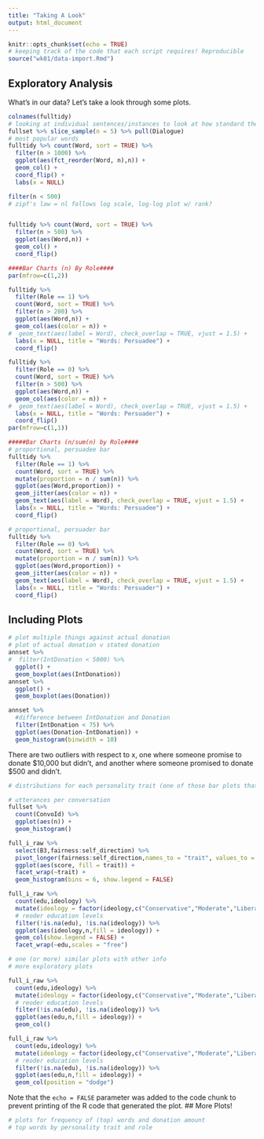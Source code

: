 ```yaml
---
title: "Taking A Look"
output: html_document
---
```


```r
knitr::opts_chunk$set(echo = TRUE)
# keeping track of the code that each script requires! Reproducible
source("wk01/data-import.Rmd")
```

## Exploratory Analysis

What's in our data? Let's take a look through some plots.

```r
colnames(fulltidy)
# looking at individual sentences/instances to look at how standard the data are
fullset %>% slice_sample(n = 5) %>% pull(Dialogue)
# most popular words
fulltidy %>% count(Word, sort = TRUE) %>% 
  filter(n > 1000) %>% 
  ggplot(aes(fct_reorder(Word, n),n)) +
  geom_col() +
  coord_flip() +
  labs(x = NULL)
```


```r
filter(n < 500)
# zipf's law = nl follows log scale, log-log plot w/ rank?


fulltidy %>% count(Word, sort = TRUE) %>% 
  filter(n > 500) %>% 
  ggplot(aes(Word,n)) +
  geom_col() +
  coord_flip()

####Bar Charts (n) By Role####
par(mfrow=c(1,2))

fulltidy %>% 
  filter(Role == 1) %>% 
  count(Word, sort = TRUE) %>% 
  filter(n > 200) %>% 
  ggplot(aes(Word,n)) +
  geom_col(aes(color = n)) +
#  geom_text(aes(label = Word), check_overlap = TRUE, vjust = 1.5) +
  labs(x = NULL, title = "Words: Persuadee") +
  coord_flip()

fulltidy %>% 
  filter(Role == 0) %>% 
  count(Word, sort = TRUE) %>% 
  filter(n > 500) %>% 
  ggplot(aes(Word,n)) +
  geom_col(aes(color = n)) +
#  geom_text(aes(label = Word), check_overlap = TRUE, vjust = 1.5) +
  labs(x = NULL, title = "Words: Persuader") +
  coord_flip()
par(mfrow=c(1,1))

#####Bar Charts (n/sum(n) by Role####
# proportional, persuadee bar
fulltidy %>% 
  filter(Role == 1) %>% 
  count(Word, sort = TRUE) %>% 
  mutate(proportion = n / sum(n)) %>% 
  ggplot(aes(Word,proportion)) +
  geom_jitter(aes(color = n)) +
  geom_text(aes(label = Word), check_overlap = TRUE, vjust = 1.5) +
  labs(x = NULL, title = "Words: Persuadee") +
  coord_flip()

# proportional, persuader bar
fulltidy %>% 
  filter(Role == 0) %>% 
  count(Word, sort = TRUE) %>% 
  mutate(proportion = n / sum(n)) %>% 
  ggplot(aes(Word,proportion)) +
  geom_jitter(aes(color = n)) +
  geom_text(aes(label = Word), check_overlap = TRUE, vjust = 1.5) +
  labs(x = NULL, title = "Words: Persuader") +
  coord_flip()

```

## Including Plots


```r
# plot multiple things against actual donation
# plot of actual donation v stated donation
annset %>% 
#  filter(IntDonation < 5000) %>% 
  ggplot() +
  geom_boxplot(aes(IntDonation))
annset %>% 
  ggplot() +
  geom_boxplot(aes(Donation))

annset %>% 
  #difference between IntDonation and Donation
  filter(IntDonation < 75) %>% 
  ggplot(aes(Donation-IntDonation)) +
  geom_histogram(binwidth = 10)
```
There are two outliers with respect to x, one where someone promise to donate \$10,000 but didn't, and another where someone promised to donate \$500 and didn't.
```r
# distributions for each personality trait (one of those bar plots that is stacked/filled)

# utterances per conversation
fullset %>% 
  count(ConvoId) %>% 
  ggplot(aes(n)) +
  geom_histogram()

full_i_raw %>% 
  select(B3,fairness:self_direction) %>% 
  pivot_longer(fairness:self_direction,names_to = "trait", values_to = "score") %>% 
  ggplot(aes(score, fill = trait)) +
  facet_wrap(~trait) +
  geom_histogram(bins = 6, show.legend = FALSE)

full_i_raw %>% 
  count(edu,ideology) %>% 
  mutate(ideology = factor(ideology,c("Conservative","Moderate","Liberal"))) %>% 
  # reoder education levels
  filter(!is.na(edu), !is.na(ideology)) %>% 
  ggplot(aes(ideology,n,fill = ideology)) +
  geom_col(show.legend = FALSE) +
  facet_wrap(~edu,scales = "free")

# one (or more) similar plots with other info
# more exploratory plots

full_i_raw %>% 
  count(edu,ideology) %>% 
  mutate(ideology = factor(ideology,c("Conservative","Moderate","Liberal"))) %>% 
  # reoder education levels
  filter(!is.na(edu), !is.na(ideology)) %>% 
  ggplot(aes(edu,n,fill = ideology)) +
  geom_col()

full_i_raw %>% 
  count(edu,ideology) %>% 
  mutate(ideology = factor(ideology,c("Conservative","Moderate","Liberal"))) %>% 
  # reoder education levels
  filter(!is.na(edu), !is.na(ideology)) %>% 
  ggplot(aes(edu,n,fill = ideology)) +
  geom_col(position = "dodge")

```

Note that the `echo = FALSE` parameter was added to the code chunk to prevent printing of the R code that generated the plot.
## More Plots!
```r
# plots for frequency of (top) words and donation amount
# top words by personality trait and role
```

